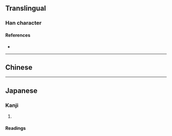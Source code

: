 {{character info/new}}
{{also|歟}}
==Translingual==

===Han character===
{{Han char|rn=76|rad=欠|as=03|sn=7|four=|canj=XYMNO,YMNO|ids=⿰与欠}}

====References====
* {{Han ref|kx=0566.080|dkj=16012|hdz=32134.040|uh=6B24|ud=27428}}

----

==Chinese==
{{zh-see|歟}}

----

==Japanese==

===Kanji===
{{ja-kanji|grade=|rs=欠03|style=s|kyu=歟}}

# {{defn|lang=ja|sort=欠03}}

====Readings====
{{ja-readings
|on=[[よ]] (yo)
|kun=[[か]] (ka), [[や]] (ya)}}